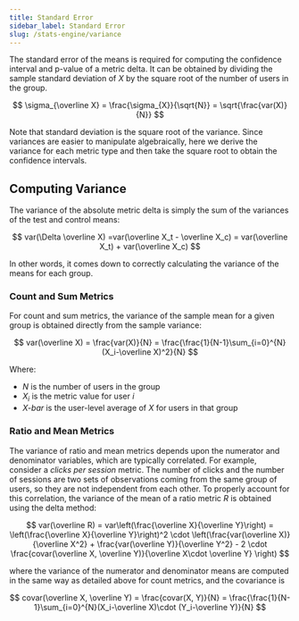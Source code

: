 ```yaml
---
title: Standard Error
sidebar_label: Standard Error
slug: /stats-engine/variance
---
```


The standard error of the means is required for computing the confidence interval and p-value of a metric delta. It can be obtained by dividing the sample standard deviation of _X_ by the square root of the number of users in the group.

$$
\sigma_{\overline X} = \frac{\sigma_{X}}{\sqrt{N}} = \sqrt{\frac{var(X)}{N}}
$$

Note that standard deviation is the square root of the variance. Since variances are easier to manipulate algebraically, here we derive the variance for each metric type and then take the square root to obtain the confidence intervals.

## Computing Variance

The variance of the absolute metric delta is simply the sum of the variances of the test and control means:

$$
var(\Delta \overline X) =var(\overline X_t - \overline X_c) = var(\overline X_t) + var(\overline X_c)
$$

In other words, it comes down to correctly calculating the variance of the means for each group.

### Count and Sum Metrics

For count and sum metrics, the variance of the sample mean for a given group is obtained directly from the sample variance:

$$
var(\overline X) = \frac{var(X)}{N} = \frac{\frac{1}{N-1}\sum_{i=0}^{N}(X_i-\overline X)^2}{N}
$$

Where:

- _N_ is the number of users in the group
- _X<sub>i</sub>_ is the metric value for user _i_
- _X-bar_ is the user-level average of _X_ for users in that group

### Ratio and Mean Metrics

The variance of ratio and mean metrics depends upon the numerator and denominator variables, which are typically correlated. For example, consider a _clicks per session_ metric. The number of clicks and the number of sessions are two sets of observations coming from the same group of users, so they are not independent from each other. To properly account for this correlation, the variance of the mean of a ratio metric _R_ is obtained using the delta method:

$$
var(\overline R) = var\left(\frac{\overline X}{\overline Y}\right) 
= \left(\frac{\overline X}{\overline Y}\right)^2 \cdot \left(\frac{var(\overline X)}{\overline X^2} + \frac{var(\overline Y)}{\overline Y^2} - 2 \cdot \frac{covar(\overline X, \overline Y)}{\overline X\cdot \overline Y} \right)
$$

where the variance of the numerator and denominator means are computed in the same way as detailed above for count metrics, and the covariance is

$$
covar(\overline X, \overline Y) = \frac{covar(X, Y)}{N} = \frac{\frac{1}{N-1}\sum_{i=0}^{N}(X_i-\overline X)\cdot (Y_i-\overline Y)}{N}
$$
